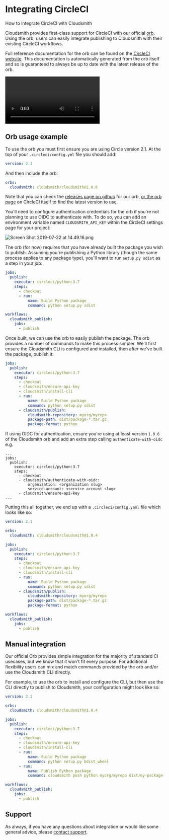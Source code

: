 
# Integrating CircleCI

How to integrate CircleCI with Cloudsmith

Cloudsmith provides first-class support for CircleCI with our official [orb](https://circleci.com/orbs/registry/orb/cloudsmith/cloudsmith). Using the orb, users can easily integrate publishing to Cloudsmith with their existing CircleCI workflows.

Full reference documentation for the orb can be found on the [CircleCI website](https://circleci.com/orbs/registry/orb/cloudsmith/cloudsmith). This documentation is automatically generated from the orb itself and so is guaranteed to always be up to date with the latest release of the orb.

<NoCodeUploadingSnippet />

<Video wistiaId="lbsjucl9kg"></Video>

<Card
    title="cloudsmith-circleci-orb"
    description="A reusable orb to integrate CircleCI"
    href="https://github.com/cloudsmith-io/orb"
    linkText="A reusable orb to integrate CircleCI"
    icon="utility/documentation"
  />

## Orb usage example

To use the orb you must first ensure you are using Circle version 2.1. At the top of your `.circleci/config.yml` file you should add:

```yaml
version: 2.1
```

And then include the orb:

```yaml
orbs:
  cloudsmith: cloudsmith/cloudsmith@1.0.6
```

Note that you can check the [releases page on github](https://github.com/cloudsmith-io/orb/releases) for our orb, [or the orb page](https://circleci.com/developer/orbs/orb/cloudsmith/cloudsmith) on CircleCI itself to find the latest version to use.

You'll need to configure authentication credentials for the orb if you're not planning to use OIDC to authenticate with. To do so, you can add an environment variable named `CLOUDSMITH_API_KEY` within the CircleCI settings page for your project:

<BlockImage src={envVarimage} alt=""></BlockImage>
![](https://files.readme.io/c3ed739-Screen_Shot_2019-07-22_at_14.49.16.png "Screen Shot 2019-07-22 at 14.49.16.png")

The orb (for now) requires that you have already built the package you wish to publish. Assuming you're publishing a Python library (though the same process applies to any package type), you'll want to run `setup.py sdist` as a step in your job:

```yaml
jobs:
  publish:
    executor: circleci/python:3.7
    steps:
      - checkout
      - run:
          name: Build Python package
          command: python setup.py sdist

workflows:
  cloudsmith_publish:
    jobs:
      - publish
```

Once built, we can use the orb to easily publish the package. The orb provides a number of commands to make this process simpler. We'll first ensure the Cloudsmith CLi is configured and installed, then after we've built the package, publish it:

```yaml
jobs:
  publish:
    executor: circleci/python:3.7
    steps:
      - checkout
      - cloudsmith/ensure-api-key
      - cloudsmith/install-cli
      - run:
          name: Build Python package
          command: python setup.py sdist
      - cloudsmith/publish:
          cloudsmith-repository: myorg/myrepo
          package-path: dist/package-*.tar.gz
          package-format: python
```

If using OIDC for authentication, ensure you're using at least version `1.0.6` of the Cloudsmith orb and add an extra step calling `authenticate-with-oidc` e.g.

```
...
jobs:
  publish:
    executor: circleci/python:3.7
    steps:
      - checkout
      - cloudsmith/authenticate-with-oidc:
          organization: <organization slug>
          service-account: <service account slug>
      - cloudsmith/ensure-api-key
...
```

Putting this all together, we end up with a `.circleci/config.yaml` file which looks like so:

```yaml
version: 2.1

orbs:
  cloudsmith: cloudsmith/cloudsmith@1.0.4

jobs:
  publish:
    executor: circleci/python:3.7
    steps:
      - checkout
      - cloudsmith/ensure-api-key
      - cloudsmith/install-cli
      - run:
          name: Build Python package
          command: python setup.py sdist
      - cloudsmith/publish:
          cloudsmith-repository: myorg/myrepo
          package-path: dist/package-*.tar.gz
          package-format: python

workflows:
  cloudsmith_publish:
    jobs:
      - publish
```

## Manual integration

Our official Orb provides simple integration for the majority of standard CI usecases, but we know that it won't fit every purpose. For additional flexibility users can mix and match commands provided by the orb and/or use the Cloudsmith CLI directly.

For example, to use the orb to install and configure the CLI, but then use the CLI directly to publish to Cloudsmith, your configuration might look like so:

```yaml
version: 2.1

orbs:
  cloudsmith: cloudsmith/cloudsmith@1.0.4

jobs:
  publish:
    executor: circleci/python:3.7
    steps:
      - checkout
      - cloudsmith/ensure-api-key
      - cloudsmith/install-cli
      - run:
          name: Build Python package
          command: python setup.py bdist_wheel
      - run:
          name: Publish Python package
          command: cloudsmith push python myorg/myrepo dist/my-package-0.1.0.whl

workflows:
  cloudsmith_publish:
    jobs:
      - publish
```

## Support

As always, if you have any questions about integration or would like some general advice, please [contact support](/contact-us).
